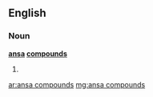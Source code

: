 ==English==

===Noun===
'''[[ansa]] [[compounds]]'''

# {{plural of|[[ansa compound]]}}

[[ar:ansa compounds]]
[[mg:ansa compounds]]